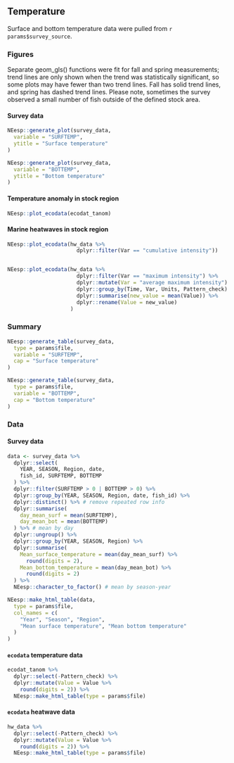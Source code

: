 ## Temperature

Surface and bottom temperature data were pulled from ``r params$survey_source``. 

### Figures

Separate geom_gls() functions were fit for fall and spring measurements; trend lines are only shown when the trend was statistically significant, so some plots may have fewer than two trend lines. Fall has solid trend lines, and spring has dashed trend lines. Please note, sometimes the survey observed a small number of fish outside of the defined stock area.

#### Survey data {-}


```r
NEesp::generate_plot(survey_data,
  variable = "SURFTEMP",
  ytitle = "Surface temperature"
)
```


```r
NEesp::generate_plot(survey_data,
  variable = "BOTTEMP",
  ytitle = "Bottom temperature"
)
```


#### Temperature anomaly in stock region {-}
```r
NEesp::plot_ecodata(ecodat_tanom)
```

#### Marine heatwaves in stock region {-}
```r
NEesp::plot_ecodata(hw_data %>% 
                      dplyr::filter(Var == "cumulative intensity"))


NEesp::plot_ecodata(hw_data %>% 
                      dplyr::filter(Var == "maximum intensity") %>%
                      dplyr::mutate(Var = "average maximum intensity") %>% 
                      dplyr::group_by(Time, Var, Units, Pattern_check) %>%
                      dplyr::summarise(new_value = mean(Value)) %>%
                      dplyr::rename(Value = new_value) 
                    )
```

### Summary
```r
NEesp::generate_table(survey_data,
  type = params$file,
  variable = "SURFTEMP",
  cap = "Surface temperature"
)

NEesp::generate_table(survey_data,
  type = params$file,
  variable = "BOTTEMP",
  cap = "Bottom temperature"
)
```

### Data

#### Survey data {-}
```r
data <- survey_data %>%
  dplyr::select(
    YEAR, SEASON, Region, date,
    fish_id, SURFTEMP, BOTTEMP
  ) %>%
  dplyr::filter(SURFTEMP > 0 | BOTTEMP > 0) %>%
  dplyr::group_by(YEAR, SEASON, Region, date, fish_id) %>%
  dplyr::distinct() %>% # remove repeated row info
  dplyr::summarise(
    day_mean_surf = mean(SURFTEMP),
    day_mean_bot = mean(BOTTEMP)
  ) %>% # mean by day
  dplyr::ungroup() %>%
  dplyr::group_by(YEAR, SEASON, Region) %>%
  dplyr::summarise(
    Mean_surface_temperature = mean(day_mean_surf) %>%
      round(digits = 2),
    Mean_bottom_temperature = mean(day_mean_bot) %>%
      round(digits = 2)
  ) %>%
  NEesp::character_to_factor() # mean by season-year

NEesp::make_html_table(data,
  type = params$file,
  col_names = c(
    "Year", "Season", "Region",
    "Mean surface temperature", "Mean bottom temperature"
  )
)
```

#### `ecodata` temperature data {-}
```r
ecodat_tanom %>%
  dplyr::select(-Pattern_check) %>%
  dplyr::mutate(Value = Value %>%
    round(digits = 2)) %>%
  NEesp::make_html_table(type = params$file)
```

#### `ecodata` heatwave data {-}
```r
hw_data %>%
  dplyr::select(-Pattern_check) %>%
  dplyr::mutate(Value = Value %>%
    round(digits = 2)) %>%
  NEesp::make_html_table(type = params$file)
```